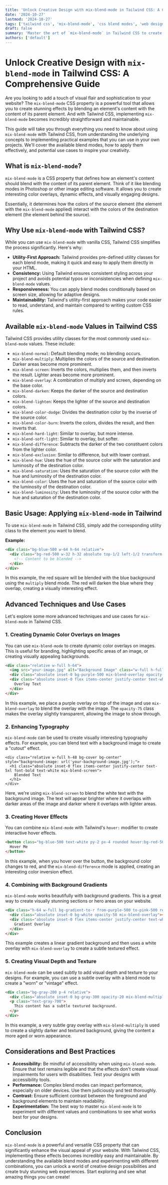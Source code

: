 ```yaml
---
title: 'Unlock Creative Design with mix-blend-mode in Tailwind CSS: A Comprehensive Guide'
date: '2024-10-27'
lastmod: '2024-10-27'
tags: ['tailwind css', 'mix-blend-mode', 'css blend modes', 'web design', 'front-end development', 'creative coding']
draft: false
summary: 'Master the art of `mix-blend-mode` in Tailwind CSS to create stunning visual effects, dynamic color overlays, and unique design elements for your website. This comprehensive guide covers everything from basic usage to advanced techniques with practical code examples.'
authors: ['default']
---
```


# Unlock Creative Design with `mix-blend-mode` in Tailwind CSS: A Comprehensive Guide

Are you looking to add a touch of visual flair and sophistication to your website?  The `mix-blend-mode` CSS property is a powerful tool that allows you to create stunning effects by blending an element's content with the content of its parent element.  And with Tailwind CSS, implementing `mix-blend-mode` becomes incredibly straightforward and maintainable.

This guide will take you through everything you need to know about using `mix-blend-mode` with Tailwind CSS, from understanding the underlying concepts to implementing practical examples that you can use in your own projects.  We'll cover the available blend modes, how to apply them effectively, and potential use cases to inspire your creativity.

## What is `mix-blend-mode`?

`mix-blend-mode` is a CSS property that defines how an element's content should blend with the content of its parent element.  Think of it like blending modes in Photoshop or other image editing software. It allows you to create interesting color overlays, dynamic effects, and visually engaging designs.

Essentially, it determines how the colors of the source element (the element with the `mix-blend-mode` applied) interact with the colors of the destination element (the element behind the source).

## Why Use `mix-blend-mode` with Tailwind CSS?

While you can use `mix-blend-mode` with vanilla CSS, Tailwind CSS simplifies the process significantly.  Here's why:

*   **Utility-First Approach:** Tailwind provides pre-defined utility classes for each blend mode, making it quick and easy to apply them directly in your HTML.
*   **Consistency:** Using Tailwind ensures consistent styling across your project and avoids potential typos or inconsistencies when defining `mix-blend-mode` values.
*   **Responsiveness:** You can apply blend modes conditionally based on screen size, allowing for adaptive designs.
*   **Maintainability:** Tailwind's utility-first approach makes your code easier to read, understand, and maintain compared to writing custom CSS rules.

## Available `mix-blend-mode` Values in Tailwind CSS

Tailwind CSS provides utility classes for the most commonly used `mix-blend-mode` values. These include:

*   `mix-blend-normal`: Default blending mode; no blending occurs.
*   `mix-blend-multiply`: Multiplies the colors of the source and destination. Darker areas become more prominent.
*   `mix-blend-screen`: Inverts the colors, multiplies them, and then inverts the result. Lighter areas become more prominent.
*   `mix-blend-overlay`: A combination of multiply and screen, depending on the base color.
*   `mix-blend-darken`: Keeps the darker of the source and destination colors.
*   `mix-blend-lighten`: Keeps the lighter of the source and destination colors.
*   `mix-blend-color-dodge`: Divides the destination color by the inverse of the source color.
*   `mix-blend-color-burn`: Inverts the colors, divides the result, and then inverts that.
*   `mix-blend-hard-light`: Similar to overlay, but more intense.
*   `mix-blend-soft-light`: Similar to overlay, but softer.
*   `mix-blend-difference`: Subtracts the darker of the two constituent colors from the lighter color.
*   `mix-blend-exclusion`: Similar to difference, but with lower contrast.
*   `mix-blend-hue`: Uses the hue of the source color with the saturation and luminosity of the destination color.
*   `mix-blend-saturation`: Uses the saturation of the source color with the hue and luminosity of the destination color.
*   `mix-blend-color`: Uses the hue and saturation of the source color with the luminosity of the destination color.
*   `mix-blend-luminosity`: Uses the luminosity of the source color with the hue and saturation of the destination color.

## Basic Usage: Applying `mix-blend-mode` in Tailwind

To use `mix-blend-mode` in Tailwind CSS, simply add the corresponding utility class to the element you want to blend.

**Example:**

```html
<div class="bg-blue-500 w-64 h-64 relative">
  <div class="bg-red-500 w-32 h-32 absolute top-1/2 left-1/2 transform -translate-x-1/2 -translate-y-1/2 mix-blend-multiply">
    <!-- Content to be blended -->
  </div>
</div>
```

In this example, the red square will be blended with the blue background using the `multiply` blend mode. The red will darken the blue where they overlap, creating a visually interesting effect.

## Advanced Techniques and Use Cases

Let's explore some more advanced techniques and use cases for `mix-blend-mode` in Tailwind CSS.

### 1. Creating Dynamic Color Overlays on Images

You can use `mix-blend-mode` to create dynamic color overlays on images.  This is useful for branding, highlighting specific areas of an image, or creating visually appealing backgrounds.

```html
<div class="relative w-full h-64">
  <img src="your-image.jpg" alt="Background Image" class="w-full h-full object-cover">
  <div class="absolute inset-0 bg-purple-500 mix-blend-overlay opacity-75"></div>
  <div class="absolute inset-0 flex items-center justify-center text-white text-2xl font-bold">
    Overlay Text
  </div>
</div>
```

In this example, we place a purple overlay on top of the image and use `mix-blend-overlay` to blend the overlay with the image. The `opacity-75` class makes the overlay slightly transparent, allowing the image to show through.

### 2. Enhancing Typography

`mix-blend-mode` can be used to create visually interesting typography effects.  For example, you can blend text with a background image to create a "cutout" effect.

```plaintext
<div class="relative w-full h-48 bg-cover bg-center" style="background-image: url('your-background-image.jpg');">
  <h1 class="absolute inset-0 flex items-center justify-center text-5xl font-bold text-white mix-blend-screen">
    Blended Text
  </h1>
</div>
```

Here, we're using `mix-blend-screen` to blend the white text with the background image.  The text will appear brighter where it overlaps with darker areas of the image and darker where it overlaps with lighter areas.

### 3. Creating Hover Effects

You can combine `mix-blend-mode` with Tailwind's `hover:` modifier to create interactive hover effects.

```html
<button class="bg-blue-500 text-white py-2 px-4 rounded hover:bg-red-500 hover:mix-blend-difference">
  Hover Me
</button>
```

In this example, when you hover over the button, the background color changes to red, and the `mix-blend-difference` mode is applied, creating an interesting color inversion effect.

### 4. Combining with Background Gradients

`mix-blend-mode` works beautifully with background gradients. This is a great way to create visually stunning sections or hero areas on your website.

```html
<div class="h-64 w-full bg-gradient-to-r from-purple-500 to-pink-500 relative">
  <div class="absolute inset-0 bg-white opacity-50 mix-blend-overlay"></div>
  <div class="absolute inset-0 flex items-center justify-center text-white text-3xl font-bold">
    Gradient Overlay
  </div>
</div>
```

This example creates a linear gradient background and then uses a white overlay with `mix-blend-overlay` to create a subtle textured effect.

### 5. Creating Visual Depth and Texture

`mix-blend-mode` can be used subtly to add visual depth and texture to your designs.  For example, you can use a subtle overlay with a blend mode to create a "worn" or "vintage" effect.

```html
<div class="bg-gray-200 p-4 relative">
  <div class="absolute inset-0 bg-gray-300 opacity-20 mix-blend-multiply"></div>
  <p class="text-gray-700">
    This content has a subtle textured background.
  </p>
</div>
```

In this example, a very subtle gray overlay with `mix-blend-multiply` is used to create a slightly darker and textured background, giving the content a more aged or worn appearance.

## Considerations and Best Practices

*   **Accessibility:** Be mindful of accessibility when using `mix-blend-mode`. Ensure that text remains legible and that the effects don't create visual impairments for users with disabilities. Test your designs with accessibility tools.
*   **Performance:** Complex blend modes can impact performance, especially on older devices.  Use them judiciously and test thoroughly.
*   **Contrast:** Ensure sufficient contrast between the foreground and background elements to maintain readability.
*   **Experimentation:**  The best way to master `mix-blend-mode` is to experiment with different values and combinations to see what works best for your designs.

## Conclusion

`mix-blend-mode` is a powerful and versatile CSS property that can significantly enhance the visual appeal of your website. With Tailwind CSS, implementing these effects becomes incredibly easy and maintainable. By understanding the available blend modes and experimenting with different combinations, you can unlock a world of creative design possibilities and create truly stunning web experiences.  Start exploring and see what amazing things you can create!